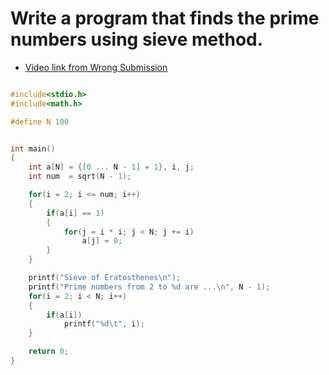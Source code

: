 # Write a program that finds the prime numbers using sieve method.

- [Video link from Wrong Submission](https://www.youtube.com/watch?v=8l22HQv9DHs)

```c

#include<stdio.h>
#include<math.h>

#define N 100


int main()
{
    int a[N] = {[0 ... N - 1] = 1}, i, j;
    int num  = sqrt(N - 1);

    for(i = 2; i <= num; i++)
    {
        if(a[i] == 1)
        {
            for(j = i * i; j < N; j += i)
                a[j] = 0;
        }
    }

    printf("Sieve of Eratosthenes\n");
    printf("Prime numbers from 2 to %d are ...\n", N - 1);
    for(i = 2; i < N; i++)
    {
        if(a[i])
            printf("%d\t", i);
    }

    return 0;
}

```
